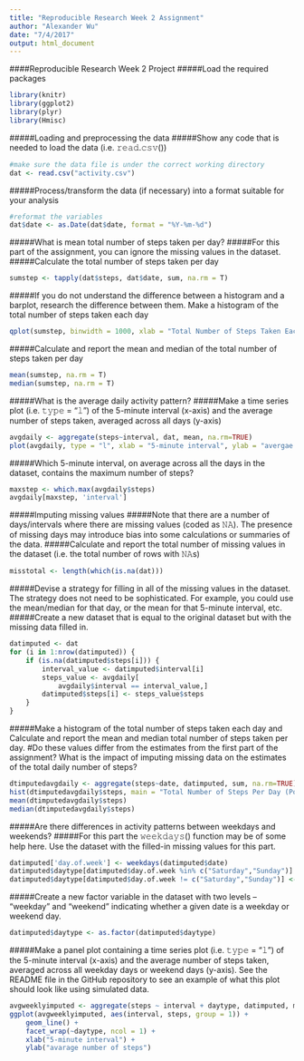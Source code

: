 ```yaml
---
title: "Reproducible Research Week 2 Assignment"
author: "Alexander Wu"
date: "7/4/2017"
output: html_document
---
```

####Reproducible Research Week 2 Project
#####Load the required packages
```r
library(knitr)
library(ggplot2)
library(plyr)
library(Hmisc)
```
#####Loading and preprocessing the data
#####Show any code that is needed to load the data (i.e. 𝚛𝚎𝚊𝚍.𝚌𝚜𝚟())
```r
#make sure the data file is under the correct working directory 
dat <- read.csv("activity.csv")
```
#####Process/transform the data (if necessary) into a format suitable for your analysis
```r
#reformat the variables
dat$date <- as.Date(dat$date, format = "%Y-%m-%d")
```
#####What is mean total number of steps taken per day?
#####For this part of the assignment, you can ignore the missing values in the dataset.
#####Calculate the total number of steps taken per day
```r
sumstep <- tapply(dat$steps, dat$date, sum, na.rm = T)
```
#####If you do not understand the difference between a histogram and a barplot, research the difference between them. Make a histogram of the total number of steps taken each day
```r
qplot(sumstep, binwidth = 1000, xlab = "Total Number of Steps Taken Each Day")
```

#####Calculate and report the mean and median of the total number of steps taken per day
```r
mean(sumstep, na.rm = T)
median(sumstep, na.rm = T)
```
#####What is the average daily activity pattern?
#####Make a time series plot (i.e. 𝚝𝚢𝚙𝚎 = "𝚕") of the 5-minute interval (x-axis) and the average number of steps taken, averaged across all days (y-axis)
```r
avgdaily <- aggregate(steps~interval, dat, mean, na.rm=TRUE)
plot(avgdaily, type = "l", xlab = "5-minute interval", ylab = "avergae number of steps taken")
```

#####Which 5-minute interval, on average across all the days in the dataset, contains the maximum number of steps?
```r
maxstep <- which.max(avgdaily$steps)
avgdaily[maxstep, 'interval']
```
#####Imputing missing values
#####Note that there are a number of days/intervals where there are missing values (coded as 𝙽𝙰). The presence of missing days may introduce bias into some calculations or summaries of the data.
#####Calculate and report the total number of missing values in the dataset (i.e. the total number of rows with 𝙽𝙰s)
```r
misstotal <- length(which(is.na(dat)))
```
#####Devise a strategy for filling in all of the missing values in the dataset. The strategy does not need to be sophisticated. For example, you could use the mean/median for that day, or the mean for that 5-minute interval, etc.
#####Create a new dataset that is equal to the original dataset but with the missing data filled in.
```r
datimputed <- dat
for (i in 1:nrow(datimputed)) {
    if (is.na(datimputed$steps[i])) {
        interval_value <- datimputed$interval[i]
        steps_value <- avgdaily[
            avgdaily$interval == interval_value,]
        datimputed$steps[i] <- steps_value$steps
    }
}
```
#####Make a histogram of the total number of steps taken each day and Calculate and report the mean and median total number of steps taken per day. #Do these values differ from the estimates from the first part of the assignment? What is the impact of imputing missing data on the estimates of the total daily number of steps?
```r
dtimputedavgdaily <- aggregate(steps~date, datimputed, sum, na.rm=TRUE)
hist(dtimputedavgdaily$steps, main = "Total Number of Steps Per Day (Post-Imputation)",xlab = "Total Number of Steps Taken Each Day")
mean(dtimputedavgdaily$steps)
median(dtimputedavgdaily$steps)
```
#####Are there differences in activity patterns between weekdays and weekends?
#####For this part the 𝚠𝚎𝚎𝚔𝚍𝚊𝚢𝚜() function may be of some help here. Use the dataset with the filled-in missing values for this part.
```r
datimputed['day.of.week'] <- weekdays(datimputed$date)
datimputed$daytype[datimputed$day.of.week %in% c("Saturday","Sunday")] <- "weekend"
datimputed$daytype[datimputed$day.of.week != c("Saturday","Sunday")] <- "weekday"
```
#####Create a new factor variable in the dataset with two levels – “weekday” and “weekend” indicating whether a given date is a weekday or weekend day.
```r
datimputed$daytype <- as.factor(datimputed$daytype)
```
#####Make a panel plot containing a time series plot (i.e. 𝚝𝚢𝚙𝚎 = "𝚕") of the 5-minute interval (x-axis) and the average number of steps taken, averaged across all weekday days or weekend days (y-axis). See the README file in the GitHub repository to see an example of what this plot should look like using simulated data.
```r
avgweeklyimputed <- aggregate(steps ~ interval + daytype, datimputed, mean)
ggplot(avgweeklyimputed, aes(interval, steps, group = 1)) + 
    geom_line() + 
    facet_wrap(~daytype, ncol = 1) +
    xlab("5-minute interval") + 
    ylab("avarage number of steps")
```
